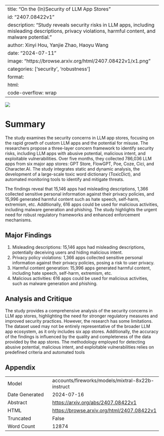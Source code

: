 
---
title: "On the (In)Security of LLM App Stores"
id: "2407.08422v1"
description: "Study reveals security risks in LLM apps, including misleading descriptions, privacy violations, harmful content, and malware potential."
author: Xinyi Hou, Yanjie Zhao, Haoyu Wang
date: "2024-07-11"
image: "https://browse.arxiv.org/html/2407.08422v1/x1.png"
categories: ['security', 'robustness']
format:
  html:
    code-overflow: wrap
---

![](https://browse.arxiv.org/html/2407.08422v1/x1.png)

# Summary

The study examines the security concerns in LLM app stores, focusing on the rapid growth of custom LLM apps and the potential for misuse. The researchers propose a three-layer concern framework to identify security risks, including LLM apps with abusive potential, malicious intent, and exploitable vulnerabilities. Over five months, they collected 786,036 LLM apps from six major app stores: GPT Store, FlowGPT, Poe, Coze, Cici, and Character.AI. The study integrates static and dynamic analysis, the development of a large-scale toxic word dictionary (ToxicDict), and automated monitoring tools to identify and mitigate threats.

The findings reveal that 15,146 apps had misleading descriptions, 1,366 collected sensitive personal information against their privacy policies, and 15,996 generated harmful content such as hate speech, self-harm, extremism, etc. Additionally, 616 apps could be used for malicious activities, including malware generation and phishing. The study highlights the urgent need for robust regulatory frameworks and enhanced enforcement mechanisms.

## Major Findings

1. Misleading descriptions: 15,146 apps had misleading descriptions, potentially deceiving users and hiding malicious intent.
2. Privacy policy violations: 1,366 apps collected sensitive personal information against their privacy policies, posing a risk to user privacy.
3. Harmful content generation: 15,996 apps generated harmful content, including hate speech, self-harm, extremism, etc.
4. Malicious activities: 616 apps could be used for malicious activities, such as malware generation and phishing.

## Analysis and Critique

The study provides a comprehensive analysis of the security concerns in LLM app stores, highlighting the need for stronger regulatory measures and improved security practices. However, the research has some limitations. The dataset used may not be entirely representative of the broader LLM app ecosystem, as it only includes six app stores. Additionally, the accuracy of the findings is influenced by the quality and completeness of the data provided by the app stores. The methodology employed for detecting abusive potential, malicious intent, and exploitable vulnerabilities relies on predefined criteria and automated tools

## Appendix

|          |          |
|----------|----------|
| Model     | accounts/fireworks/models/mixtral-8x22b-instruct       |
| Date Generated     | 2024-07-16       |
| Abstract | [https://arxiv.org/abs/2407.08422v1](https://arxiv.org/abs/2407.08422v1)        |
| HTML     | [https://browse.arxiv.org/html/2407.08422v1](https://browse.arxiv.org/html/2407.08422v1)       |
| Truncated       | False       |
| Word Count       | 12874       |